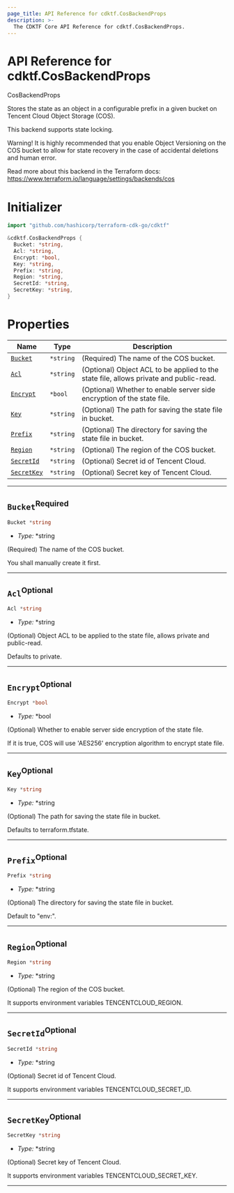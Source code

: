 ```yaml
---
page_title: API Reference for cdktf.CosBackendProps
description: >-
  The CDKTF Core API Reference for cdktf.CosBackendProps.
---
```


<!-- This file is generated through yarn generate-docs -->

# API Reference for cdktf.CosBackendProps

   CosBackendProps <a name="CosBackendProps" id="cdktf.CosBackendProps"></a>
  
  Stores the state as an object in a configurable prefix in a given bucket on Tencent Cloud Object Storage (COS).
  
  This backend supports state locking.
  
  Warning! It is highly recommended that you enable Object Versioning on the COS bucket to allow for state recovery in the case of accidental deletions and human error.
  
  Read more about this backend in the Terraform docs:
  https://www.terraform.io/language/settings/backends/cos
  
  # Initializer <a name="Initializer" id="cdktf.CosBackendProps.Initializer"></a>
  
  ```go
  import "github.com/hashicorp/terraform-cdk-go/cdktf"
  
  &cdktf.CosBackendProps {
  	Bucket: *string,
  	Acl: *string,
  	Encrypt: *bool,
  	Key: *string,
  	Prefix: *string,
  	Region: *string,
  	SecretId: *string,
  	SecretKey: *string,
  }
  ```
  
  # Properties <a name="Properties" id="Properties"></a>
  
  | **Name** | **Type** | **Description** |
  | --- | --- | --- |
  | <code><a href="#cdktf.CosBackendProps.property.bucket">Bucket</a></code> | <code>*string</code> | (Required) The name of the COS bucket. |
  | <code><a href="#cdktf.CosBackendProps.property.acl">Acl</a></code> | <code>*string</code> | (Optional) Object ACL to be applied to the state file, allows private and public-read. |
  | <code><a href="#cdktf.CosBackendProps.property.encrypt">Encrypt</a></code> | <code>*bool</code> | (Optional) Whether to enable server side encryption of the state file. |
  | <code><a href="#cdktf.CosBackendProps.property.key">Key</a></code> | <code>*string</code> | (Optional) The path for saving the state file in bucket. |
  | <code><a href="#cdktf.CosBackendProps.property.prefix">Prefix</a></code> | <code>*string</code> | (Optional) The directory for saving the state file in bucket. |
  | <code><a href="#cdktf.CosBackendProps.property.region">Region</a></code> | <code>*string</code> | (Optional) The region of the COS bucket. |
  | <code><a href="#cdktf.CosBackendProps.property.secretId">SecretId</a></code> | <code>*string</code> | (Optional) Secret id of Tencent Cloud. |
  | <code><a href="#cdktf.CosBackendProps.property.secretKey">SecretKey</a></code> | <code>*string</code> | (Optional) Secret key of Tencent Cloud. |
  
  ---
  
  ## `Bucket`<sup>Required</sup> <a name="Bucket" id="cdktf.CosBackendProps.property.bucket"></a>
  
  ```go
  Bucket *string
  ```
  
  - *Type:* *string
  
  (Required) The name of the COS bucket.
  
  You shall manually create it first.
  
  ---
  
  ## `Acl`<sup>Optional</sup> <a name="Acl" id="cdktf.CosBackendProps.property.acl"></a>
  
  ```go
  Acl *string
  ```
  
  - *Type:* *string
  
  (Optional) Object ACL to be applied to the state file, allows private and public-read.
  
  Defaults to private.
  
  ---
  
  ## `Encrypt`<sup>Optional</sup> <a name="Encrypt" id="cdktf.CosBackendProps.property.encrypt"></a>
  
  ```go
  Encrypt *bool
  ```
  
  - *Type:* *bool
  
  (Optional) Whether to enable server side encryption of the state file.
  
  If it is true, COS will use 'AES256' encryption algorithm to encrypt state file.
  
  ---
  
  ## `Key`<sup>Optional</sup> <a name="Key" id="cdktf.CosBackendProps.property.key"></a>
  
  ```go
  Key *string
  ```
  
  - *Type:* *string
  
  (Optional) The path for saving the state file in bucket.
  
  Defaults to terraform.tfstate.
  
  ---
  
  ## `Prefix`<sup>Optional</sup> <a name="Prefix" id="cdktf.CosBackendProps.property.prefix"></a>
  
  ```go
  Prefix *string
  ```
  
  - *Type:* *string
  
  (Optional) The directory for saving the state file in bucket.
  
  Default to "env:".
  
  ---
  
  ## `Region`<sup>Optional</sup> <a name="Region" id="cdktf.CosBackendProps.property.region"></a>
  
  ```go
  Region *string
  ```
  
  - *Type:* *string
  
  (Optional) The region of the COS bucket.
  
  It supports environment variables TENCENTCLOUD_REGION.
  
  ---
  
  ## `SecretId`<sup>Optional</sup> <a name="SecretId" id="cdktf.CosBackendProps.property.secretId"></a>
  
  ```go
  SecretId *string
  ```
  
  - *Type:* *string
  
  (Optional) Secret id of Tencent Cloud.
  
  It supports environment variables TENCENTCLOUD_SECRET_ID.
  
  ---
  
  ## `SecretKey`<sup>Optional</sup> <a name="SecretKey" id="cdktf.CosBackendProps.property.secretKey"></a>
  
  ```go
  SecretKey *string
  ```
  
  - *Type:* *string
  
  (Optional) Secret key of Tencent Cloud.
  
  It supports environment variables TENCENTCLOUD_SECRET_KEY.
  
  ---
  

